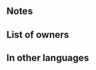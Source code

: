 {{Weapon Infobox
|tagid=SID_マシュマロの杖
|weaponType=Staff
|weaponName={{PAGENAME}}
|might=8
|range=2
|effect=If a foe initiates combat against an ally within 2 spaces of unit, grants Def/Res+3 to that ally during combat.
|cost=200
|exclusive=0
|statModifiers=0,8,0,0,0
|next=Toasty Skewer+
|promotionRarity=5
|promotionTier=2
|required=Assault
|properties=
}}
==Notes==
{{IfFoeInitiates}}
{{Combat boosts}}
{{AlliesCombatEffect|effect=combat boost}}
==List of owners==
{{Skill Hero List}}
==In other languages==
{{OtherLanguages
|japanese=マシュマロの杖
|german=Grillspieß
|spanishEU=Brocheta dulce
|spanishLA=Brocheta dulce
|french=Brochette
|italian=Spiedone
|chineseTW=棉花糖之杖
|portuguese=Espetinho doce
}}
{{Weapons Navbox}}